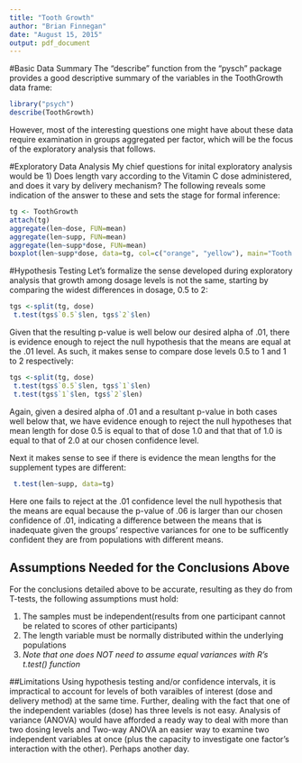 ```yaml
---
title: "Tooth Growth"
author: "Brian Finnegan"
date: "August 15, 2015"
output: pdf_document
---
```


#Basic Data Summary
The "describe" function from the "pysch" package provides a good descriptive summary of the variables in the ToothGrowth data frame:
```r
library("psych")
describe(ToothGrowth)
```
However, most of the interesting questions one might have about these data require examination in groups aggregated per factor, which will be the focus of the exploratory analysis that follows.

#Exploratory Data Analysis
My chief questions for inital exploratory analysis would be 1) Does length vary according to the Vitamin C dose administered, and does it vary by delivery mechanism?  The following reveals some indication of the answer to these and sets the stage for formal inference:
```r
tg <- ToothGrowth
attach(tg)
aggregate(len~dose, FUN=mean)
aggregate(len~supp, FUN=mean)
aggregate(len~supp*dose, FUN=mean)
boxplot(len~supp*dose, data=tg, col=c("orange", "yellow"), main="Tooth Growth by Supplement and Dose")
```

#Hypothesis Testing
Let's formalize the sense developed during exploratory analysis that growth among dosage levels is not the same, starting by comparing the widest differences in dosage, 0.5 to 2:
```r
tgs <-split(tg, dose)
 t.test(tgs$`0.5`$len, tgs$`2`$len)
```
Given that the resulting p-value is well below our desired alpha of .01, there is evidence enough to reject the null hypothesis that the means are equal at the .01 level.   As such, it makes sense to compare dose levels 0.5 to 1 and 1 to 2 respectively:
```r
tgs <-split(tg, dose)
 t.test(tgs$`0.5`$len, tgs$`1`$len)
 t.test(tgs$`1`$len, tgs$`2`$len)
```
Again, given a desired alpha of .01 and a resultant p-value in both cases well below that, we have evidence enough to reject the null hypotheses that mean length for dose 0.5 is equal to that of dose 1.0 and that that of 1.0 is equal to that of 2.0 at our chosen confidence level.

Next it makes sense to see if there is evidence the mean lengths for the supplement types are different:
```r
 t.test(len~supp, data=tg)
```
Here one fails to reject at the .01 confidence level the null hypothesis that the means are equal because the p-value of .06 is larger than our chosen confidence of .01, indicating a difference between the means that is inadequate given the groups' respective variances for one to be sufficently confident they are from populations with different means.

## Assumptions Needed for the Conclusions Above
For the conclusions detailed above to be accurate, resulting as they do from T-tests, the following assumptions must hold:

1.  The samples must be independent(results from one participant cannot be related to scores of other participants)
2.  The length variable must be normally distributed within the underlying populations
3.  _Note that one does NOT need to assume equal variances with R's t.test() function_

##Limitations
Using hypothesis testing and/or confidence intervals, it is impractical to account for levels of both varaibles of interest (dose and delivery method) at the same time.  Further, dealing with the fact that one of the independent variables (dose) has three levels is not easy.  Analysis of variance (ANOVA) would have afforded a ready way to deal with more than two dosing levels and Two-way ANOVA an easier way to examine two independent variables at once (plus the capacity to investigate one factor's interaction with the other). Perhaps another day. 